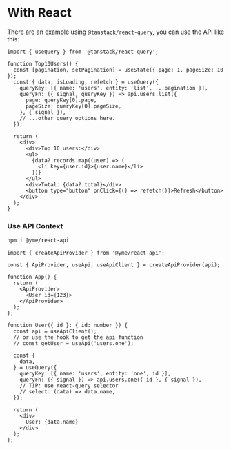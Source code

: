 # With React

There are an example using `@tanstack/react-query`, you can use the API like this:

```tsx
import { useQuery } from '@tanstack/react-query';

function Top10Users() {
  const [pagination, setPagination] = useState({ page: 1, pageSize: 10 });
  const { data, isLoading, refetch } = useQuery({
    queryKey: [{ name: 'users', entity: 'list', ...pagination }],
    queryFn: ({ signal, queryKey }) => api.users.list({
      page: queryKey[0].page,
      pageSize: queryKey[0].pageSize,
    }, { signal }),
    // ...other query options here.
  });

  return (
    <div>
      <div>Top 10 users:</div>
      <ul>
        {data?.records.map((user) => (
          <li key={user.id}>{user.name}</li>
        ))}
      </ul>
      <div>Total: {data?.total}</div>
      <button type="button" onClick={() => refetch()}>Refresh</button>
    </div>
  );
}
```

### Use API Context

```sh npm2yarn
npm i @yme/react-api
```

```tsx
import { createApiProvider } from '@yme/react-api';

const { ApiProvider, useApi, useApiClient } = createApiProvider(api);

function App() {
  return (
    <ApiProvider>
      <User id={123}>
    </ApiProvider>
  );
};
```

```tsx
function User({ id }: { id: number }) {
  const api = useApiClient();
  // or use the hook to get the api function
  // const getUser = useApi('users.one');

  const {
    data,
  } = useQuery({
    queryKey: [{ name: 'users', entity: 'one', id }],
    queryFn: ({ signal }) => api.users.one({ id }, { signal }),
    // TIP: use react-query selector
    // select: (data) => data.name,
  });

  return (
    <div>
      User: {data.name}
    </div>
  );
};
```
